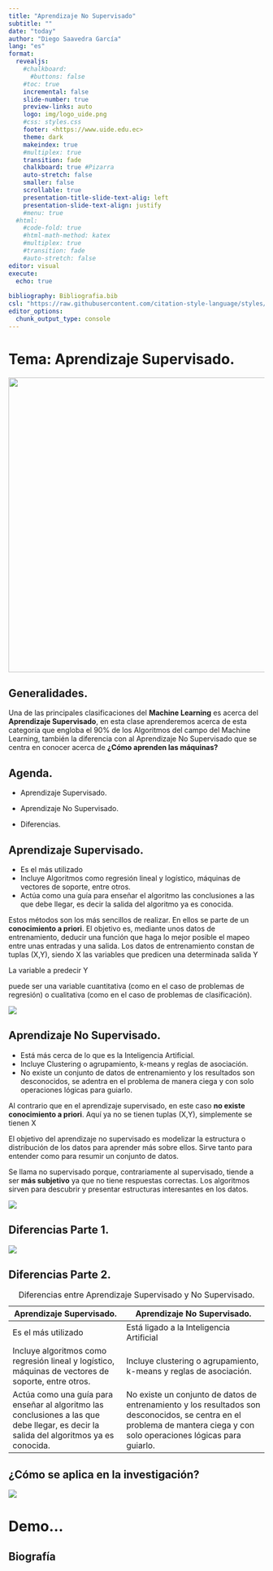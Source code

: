 ```yaml
---
title: "Aprendizaje No Supervisado"
subtitle: ""
date: "today"
author: "Diego Saavedra García"
lang: "es"
format:
  revealjs:
    #chalkboard: 
      #buttons: false
    #toc: true
    incremental: false
    slide-number: true
    preview-links: auto
    logo: img/logo_uide.png
    #css: styles.css
    footer: <https://www.uide.edu.ec>
    theme: dark
    makeindex: true
    #multiplex: true
    transition: fade
    chalkboard: true #Pizarra
    auto-stretch: false
    smaller: false
    scrollable: true
    presentation-title-slide-text-alig: left
    presentation-slide-text-align: justify
    #menu: true
  #html: 
    #code-fold: true
    #html-math-method: katex
    #multiplex: true
    #transition: fade
    #auto-stretch: false
editor: visual
execute: 
  echo: true
    
bibliography: Bibliografia.bib
csl: "https://raw.githubusercontent.com/citation-style-language/styles/master/apa.csl"
editor_options: 
  chunk_output_type: console
---
```


# Tema: Aprendizaje Supervisado.

![](img/no-supervisado-facialix.jpg){fig-align="center" width="579"}

## Generalidades.

Una de las principales clasificaciones del **Machine Learning** es acerca del **Aprendizaje Supervisado**, en esta clase aprenderemos acerca de esta categoría que engloba el 90% de los Algoritmos del campo del Machine Learning, también la diferencia con al Aprendizaje No Supervisado que se centra en conocer acerca de **¿Cómo aprenden las máquinas?**

## Agenda.

-   Aprendizaje Supervisado.

-   Aprendizaje No Supervisado.

-   Diferencias.

## Aprendizaje Supervisado.

-   Es el más utilizado
-   Incluye Algoritmos como regresión lineal y logístico, máquinas de vectores de soporte, entre otros.
-   Actúa como una guía para enseñar el algoritmo las conclusiones a las que debe llegar, es decir la salida del algoritmo ya es conocida.

Estos métodos son los más sencillos de realizar. En ellos se parte de un **conocimiento a priori**.
El objetivo es, mediante unos datos de entrenamiento, deducir una
función que haga lo mejor posible el mapeo entre unas entradas y una
salida. Los datos de entrenamiento constan de tuplas (X,Y), siendo X las variables que predicen una determinada salida Y

La variable a predecir Y

puede ser una variable cuantitativa (como en el caso de problemas de
regresión) o cualitativa (como en el caso de problemas de
clasificación).

![](img/supervisado.png){fig-align="center"}

## Aprendizaje No Supervisado.

-   Está más cerca de lo que es la Inteligencia Artificial.
-   Incluye Clustering o agrupamiento, k-means y reglas de asociación.
-   No existe un conjunto de datos de entrenamiento y los resultados son desconocidos, se adentra en el problema de manera ciega y con solo operaciones lógicas para guiarlo.

Al contrario que en el aprendizaje supervisado, en este caso **no existe conocimiento a priori**. Aquí ya no se tienen tuplas (X,Y), simplemente se tienen X

El objetivo del aprendizaje no supervisado es modelizar la estructura
o distribución de los datos para aprender más sobre ellos. Sirve tanto
para entender como para resumir un conjunto de datos.

Se llama no supervisado porque, contrariamente al supervisado, tiende a ser **más subjetivo** ya que no tiene respuestas correctas. Los algoritmos sirven para descubrir y presentar estructuras interesantes en los datos.

![](img/nosupervisado.png){fig-align="center"}

## Diferencias Parte 1.

![](img/48054954426_a75cf0ea67_b.jpg){fig-align="center"}

## Diferencias Parte 2.

| Aprendizaje Supervisado.                                                                                                                | Aprendizaje No Supervisado.                                                                                                                                               |
|--------------------------------|----------------------------------------|
| Es el más utilizado                                                                                                                     | Está ligado a la Inteligencia Artificial                                                                                                                                  |
| Incluye algoritmos como regresión lineal y logístico, máquinas de vectores de soporte, entre otros.                                     | Incluye clustering o agrupamiento, k-means y reglas de asociación.                                                                                                        |
| Actúa como una guía para enseñar al algoritmo las conclusiones a las que debe llegar, es decir la salida del algoritmos ya es conocida. | No existe un conjunto de datos de entrenamiento y los resultados son desconocidos, se centra en el problema de mantera ciega y con solo operaciones lógicas para guiarlo. |

: Diferencias entre Aprendizaje Supervisado y No Supervisado.

## ¿Cómo se aplica en la investigación?

![](img/Article.png){fig-align="center"}

## 

# Demo...

## Biografía
